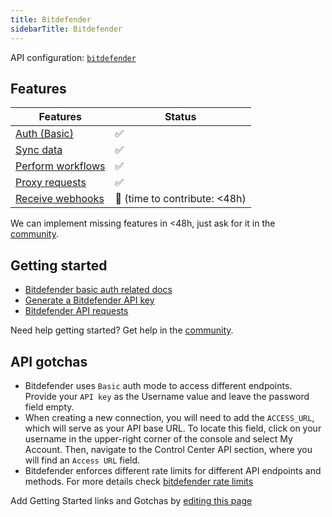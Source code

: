 ```yaml
---
title: Bitdefender
sidebarTitle: Bitdefender
---
```


API configuration: [`bitdefender`](https://nango.dev/providers.yaml)

## Features

| Features | Status |
| - | - |
| [Auth (Basic)](/integrate/guides/authorize-an-api) | ✅ |
| [Sync data](/integrate/guides/sync-data-from-an-api) | ✅ |
| [Perform workflows](/integrate/guides/perform-workflows-with-an-api) | ✅ |
| [Proxy requests](/integrate/guides/proxy-requests-to-an-api) | ✅ |
| [Receive webhooks](/integrate/guides/receive-webhooks-from-an-api) | 🚫 (time to contribute: &lt;48h) |

<Tip>We can implement missing features in &lt;48h, just ask for it in the [community](https://nango.dev/slack).</Tip>

## Getting started

-   [Bitdefender basic auth related docs](https://www.bitdefender.com/business/support/en/77209-125277-public-api.html#UUID-2a74c3b5-6159-831d-4f8a-ca42797ce3b0_section-idm4640170076361632655245645786)
-   [Generate a Bitdefender API key](https://www.bitdefender.com/business/support/en/77209-125277-public-api.html#UUID-2a74c3b5-6159-831d-4f8a-ca42797ce3b0_section-idm4640169987334432655171029621)
-   [Bitdefender API requests](https://www.bitdefender.com/business/support/en/77209-125277-public-api.html#UUID-2a74c3b5-6159-831d-4f8a-ca42797ce3b0_section-idm4538086884761632655021901068)

<Tip>Need help getting started? Get help in the [community](https://nango.dev/slack).</Tip>

## API gotchas

- Bitdefender uses `Basic` auth mode to access different endpoints. Provide your `API key` as the Username value and leave the password field empty.
- When creating a new connection, you will need to add the `ACCESS_URL`, which will serve as your API base URL. To locate this field, click on your username in the upper-right corner of the console and select My Account. Then, navigate to the Control Center API section, where you will find an `Access URL` field.
- Bitdefender enforces different rate limits for different API endpoints and methods. For more details check [bitdefender rate limits](https://www.bitdefender.com/business/support/en/77209-394430-api-rate-limits.html)

<Note>Add Getting Started links and Gotchas by [editing this page](https://github.com/nangohq/nango/tree/master/docs-v2/integrations/all/bitdefender.mdx)</Note>